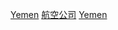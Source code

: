 {{Commonscat|Airlines of Yemen}}

[[Category:各國航空公司|Yemen]]
[[Category:也門經濟|航空公司]]
[[Category:亚洲航空公司|Yemen]]